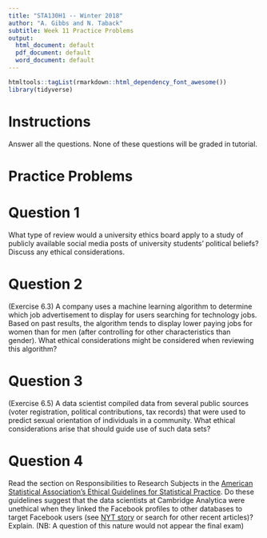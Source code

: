 ```yaml
---
title: "STA130H1 -- Winter 2018"
author: "A. Gibbs and N. Taback"
subtitle: Week 11 Practice Problems
output:
  html_document: default
  pdf_document: default
  word_document: default
---
```


```r
htmltools::tagList(rmarkdown::html_dependency_font_awesome())
library(tidyverse)
```

# Instructions

Answer all the questions.  None of these questions will be graded in tutorial.

# Practice Problems

# Question 1

What type of review would a university ethics board apply to a study of publicly available social media posts of university students' political beliefs?  Discuss any ethical considerations.

# Question 2

(Exercise 6.3) A company uses a machine learning algorithm to determine which job advertisement to display for users searching for technology jobs. Based on past results, the algorithm tends to display lower paying jobs for women than for men (after controlling for other characteristics than gender). What ethical considerations might be considered when reviewing this algorithm?


# Question 3

(Exercise 6.5) A data scientist compiled data from several public sources (voter registration, political contributions, tax records) that were used to predict sexual orientation of individuals in a community. What ethical considerations arise that should guide use of such data sets?

# Question 4

Read the section on Responsibilities to Research Subjects in the [American Statistical Association's Ethical Guidelines for Statistical Practice](http://www.amstat.org/ASA/Your-Career/Ethical-Guidelines-for-Statistical-Practice.aspx).  Do these guidelines suggest that the data scientists at Cambridge Analytica were unethical when they linked the Facebook profiles to other databases to target Facebook users (see [NYT story](https://www.nytimes.com/2018/03/17/us/politics/cambridge-analytica-trump-campaign.html?action=click&contentCollection=Technology&module=RelatedCoverage&region=EndOfArticle&pgtype=article) or search for other recent articles)?  Explain. (NB:  A  question of this nature would not appear the final exam) 
